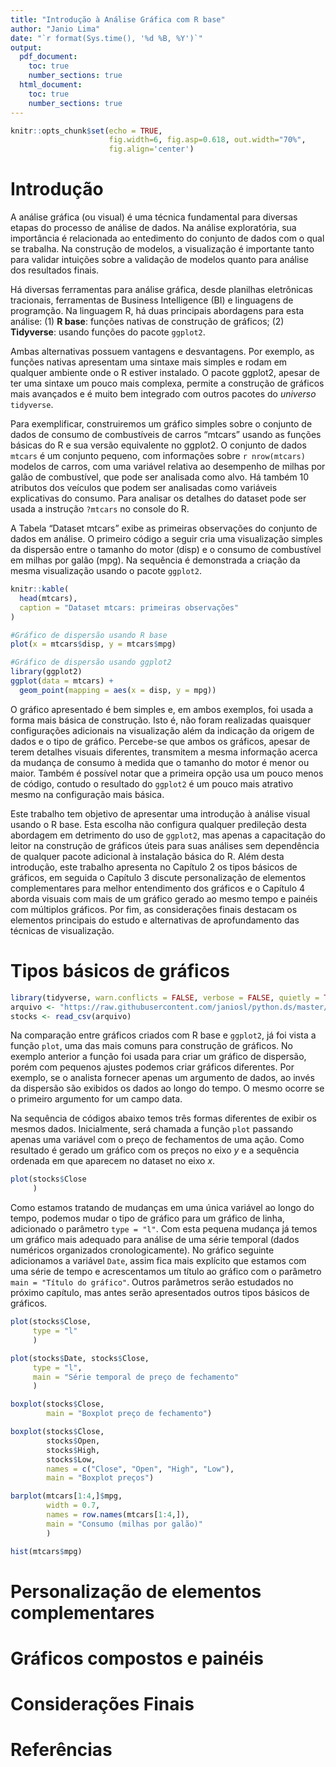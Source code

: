```yaml
---
title: "Introdução à Análise Gráfica com R base"
author: "Janio Lima"
date: "`r format(Sys.time(), '%d %B, %Y')`"
output:
  pdf_document:
    toc: true
    number_sections: true
  html_document:
    toc: true
    number_sections: true
---
```


```r
knitr::opts_chunk$set(echo = TRUE,
                      fig.width=6, fig.asp=0.618, out.width="70%",
                      fig.align='center')
```

# Introdução


A análise gráfica (ou visual) é uma técnica fundamental para diversas etapas do processo de análise de dados. Na análise exploratória, sua importância é relacionada ao entedimento do conjunto de dados com o qual se trabalha. Na construção de modelos, a visualização é importante tanto para validar intuições sobre a validação de modelos quanto para análise dos resultados finais.

Há diversas ferramentas para análise gráfica, desde planilhas eletrônicas tracionais, ferramentas de Business Intelligence (BI) e linguagens de programção. Na linguagem R, há duas principais abordagens para esta análise: (1) **R base**: funções nativas de construção de gráficos; (2) **Tidyverse**: usando funções do pacote `ggplot2`.

Ambas alternativas possuem vantagens e desvantagens. Por exemplo, as funções nativas apresentam uma sintaxe mais simples e rodam em qualquer ambiente onde o R estiver instalado. O pacote ggplot2, apesar de ter uma sintaxe um pouco mais complexa, permite a construção de gráficos mais avançados e é muito bem integrado com outros pacotes do *universo* `tidyverse`.

Para exemplificar, construiremos um gráfico simples sobre o conjunto de dados de consumo de combustíveis de carros "mtcars" usando as funções básicas do R e sua versão equivalente no ggplot2. O conjunto de dados `mtcars` é um conjunto pequeno, com informações sobre `r nrow(mtcars)` modelos de carros, com uma variável relativa ao desempenho de milhas por galão de combustível, que pode ser analisada como alvo. Há também 10 atributos dos veículos que podem ser analisadas como variáveis explicativas do consumo. Para analisar os detalhes do dataset pode ser usada a instrução `?mtcars` no console do R.

A Tabela "Dataset mtcars" exibe as primeiras observações do conjunto de dados em análise. O primeiro código a seguir cria uma visualização simples da dispersão entre o tamanho do motor (disp) e o consumo de combustível em milhas por galão (mpg). Na sequência é demonstrada a criação da mesma visualização usando o pacote `ggplot2`.

```r
knitr::kable(
  head(mtcars),
  caption = "Dataset mtcars: primeiras observações"
)
```


```r
#Gráfico de dispersão usando R base
plot(x = mtcars$disp, y = mtcars$mpg)
```



```r
#Gráfico de dispersão usando ggplot2
library(ggplot2)
ggplot(data = mtcars) + 
  geom_point(mapping = aes(x = disp, y = mpg))
```

O gráfico apresentado é bem simples e, em ambos exemplos, foi usada a forma mais básica de construção. Isto é, não foram realizadas quaisquer configurações adicionais na visualização além da indicação da origem de dados e o tipo de gráfico. Percebe-se que ambos os gráficos, apesar de terem detalhes visuais diferentes, transmitem a mesma informação acerca da mudança de consumo à medida que o tamanho do motor é menor ou maior. Também é possível notar que a primeira opção usa um pouco menos de código, contudo o resultado do `ggplot2` é um pouco mais atrativo mesmo na configuração mais básica.

Este trabalho tem objetivo de apresentar uma introdução à análise visual usando o R base. Esta escolha não configura qualquer predileção desta abordagem em detrimento do uso de `ggplot2`, mas apenas a capacitação do leitor na construção de gráficos úteis para suas análises sem dependência de qualquer pacote adicional à instalação básica do R. Além desta introdução, este trabalho apresenta no Capítulo 2 os tipos básicos de gráficos, em seguida o Capítulo 3 discute personalização de elementos complementares para melhor entendimento dos gráficos e o Capítulo 4 aborda visuais com mais de um gráfico gerado ao mesmo tempo e painéis com múltiplos gráficos. Por fim, as considerações finais destacam os elementos principais do estudo e alternativas de aprofundamento das técnicas de visualização.

# Tipos básicos de gráficos

```r
library(tidyverse, warn.conflicts = FALSE, verbose = FALSE, quietly = TRUE)
arquivo <- "https://raw.githubusercontent.com/janiosl/python.ds/master/data/yahoo_stock_12-12-2020.csv"
stocks <- read_csv(arquivo)
```
Na comparação entre gráficos criados com R base e `ggplot2`, já foi vista a função `plot`, uma das mais comuns para construção de gráficos. No exemplo anterior a função foi usada para criar um gráfico de dispersão, porém com pequenos ajustes podemos criar gráficos diferentes. Por exemplo, se o analista fornecer apenas um argumento de dados, ao invés da dispersão são exibidos os dados ao longo do tempo. O mesmo ocorre se o primeiro argumento for um campo data.

Na sequência de códigos abaixo temos três formas diferentes de exibir os mesmos dados. Inicialmente, será chamada a função `plot` passando apenas uma variável com o preço de fechamentos de uma ação. Como resultado é gerado um gráfico com os preços no eixo $y$ e a sequência ordenada em que aparecem no dataset no eixo $x$.

```r
plot(stocks$Close
     )
```

Como estamos tratando de mudanças em uma única variável ao longo do tempo, podemos mudar o tipo de gráfico para um gráfico de linha, adicionado o parâmetro `type = "l"`. Com esta pequena mudança já temos um gráfico mais adequado para análise de uma série temporal (dados numéricos organizados cronologicamente). No gráfico seguinte adicionamos a variável `Date`, assim fica mais explícito que estamos com uma série de tempo e acrescentamos um título ao gráfico com o parâmetro `main = "Título do gráfico"`. Outros parâmetros serão estudados no próximo capítulo, mas antes serão apresentados outros tipos básicos de gráficos.


```r
plot(stocks$Close,
     type = "l"
     )
```


```r
plot(stocks$Date, stocks$Close,
     type = "l",
     main = "Série temporal de preço de fechamento"
     )
```



```r
boxplot(stocks$Close,
        main = "Boxplot preço de fechamento")
```

```r
boxplot(stocks$Close,
        stocks$Open,
        stocks$High,
        stocks$Low,
        names = c("Close", "Open", "High", "Low"),
        main = "Boxplot preços")
```
```r
barplot(mtcars[1:4,]$mpg,
        width = 0.7,
        names = row.names(mtcars[1:4,]),
        main = "Consumo (milhas por galão)"
        )
```
```r

hist(mtcars$mpg)

```


# Personalização de elementos complementares


# Gráficos compostos e painéis



# Considerações Finais



# Referências

